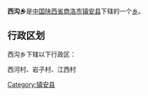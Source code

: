 {{中国乡级行政区
|行政区全称 = 西沟乡
|景观照片文件名 = 
|景观照片描述 = 
|汉语拼音 =
|其他语言 = 
|其他语言名称 = 
|位置图文件名 = 
|位置图描述 = 
|自定义图片=
|上级行政区 = [[陕西省|陕西省]][[商洛市|商洛市]][[镇安县|镇安县]]
|行政区类别 = [[乡级行政区|乡]]
|行政区划代码 = 
|行政区划 = 
|村委会 = 
|居委会 = 
|建置时间 = 
|领导职位 = 
|领导名称 = 
|政府驻地 = 
|毗邻 = 
|地理坐标 = 
|总面积 = 
|总人口 = 
|户籍人口 = 
|户籍人口年份 = 
|常住人口 = 
|常住人口年份 = 
|人口密度 = 
|GDP = 
|邮政编码 = 
|电话区号 = 
|官方网站 = 
|网站名称 = 
}}
'''西沟乡'''是[[中华人民共和国|中国]][[陕西省|陕西省]][[商洛市|商洛市]][[镇安县|镇安县]]下辖的一个[[乡级行政区|乡]]。

== 行政区划 ==
西沟乡下辖以下行政区：

西河村、岩子村、江西村

{{陕西小作品}}
{{镇安县行政区划}}

[[Category:镇安县|Category:镇安县]]